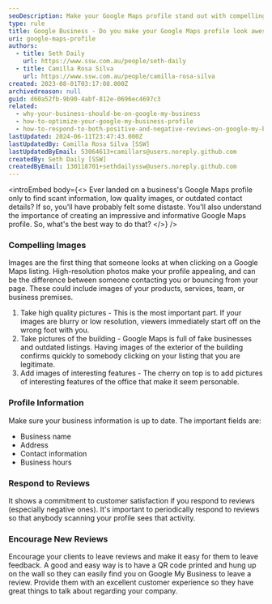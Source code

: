 ```yaml
---
seoDescription: Make your Google Maps profile stand out with compelling images and up-to-date business information. Ensure a strong online presence by showcasing high-quality photos of your products, services, team, or premises, and confirm legitimacy with exterior building shots.
type: rule
title: Google Business - Do you make your Google Maps profile look awesome?
uri: google-maps-profile
authors:
  - title: Seth Daily
    url: https://www.ssw.com.au/people/seth-daily
  - title: Camilla Rosa Silva
    url: https://www.ssw.com.au/people/camilla-rosa-silva
created: 2023-08-01T03:17:08.000Z
archivedreason: null
guid: d60a52fb-9b90-4abf-812e-0696ec4697c3
related:
  - why-your-business-should-be-on-google-my-business
  - how-to-optimize-your-google-my-business-profile
  - how-to-respond-to-both-positive-and-negative-reviews-on-google-my-business
lastUpdated: 2024-06-11T23:47:43.000Z
lastUpdatedBy: Camilla Rosa Silva [SSW]
lastUpdatedByEmail: 53064613+camillars@users.noreply.github.com
createdBy: Seth Daily [SSW]
createdByEmail: 130118701+sethdailyssw@users.noreply.github.com
---
```


<introEmbed
  body={<>
Ever landed on a business's Google Maps profile only to find scant information, low quality images, or outdated contact details? If so, you'll have probably felt some distaste. You'll also understand the importance of creating an impressive and informative Google Maps profile. So, what's the best way to do that?
  </>}
/>
### Compelling Images

Images are the first thing that someone looks at when clicking on a Google Maps listing. High-resolution photos make your profile appealing, and can be the difference between someone contacting you or bouncing from your page. These could include images of your products, services, team, or business premises.

1. Take high quality pictures - This is the most important part. If your images are blurry or low resolution, viewers immediately start off on the wrong foot with you.
2. Take pictures of the building - Google Maps is full of fake businesses and outdated listings. Having images of the exterior of the building confirms quickly to somebody clicking on your listing that you are legitimate.
3. Add images of interesting features - The cherry on top is to add pictures of interesting features of the office that make it seem personable.

### Profile Information

Make sure your business information is up to date. The important fields are:

* Business name
* Address
* Contact information
* Business hours

### Respond to Reviews

It shows a commitment to customer satisfaction if you respond to reviews (especially negative ones). It's important to periodically respond to reviews so that anybody scanning your profile sees that activity.

### Encourage New Reviews

Encourage your clients to leave reviews and make it easy for them to leave feedback. A good and easy way is to have a QR code printed and hung up on the wall so they can easily find you on Google My Business to leave a review. Provide them with an excellent customer experience so they have great things to talk about regarding your company.
